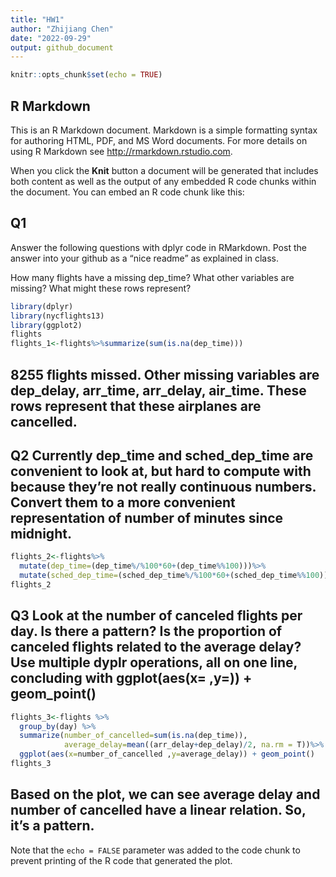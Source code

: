 ```yaml
---
title: "HW1"
author: "Zhijiang Chen"
date: "2022-09-29"
output: github_document
---
```


```r
knitr::opts_chunk$set(echo = TRUE)
```

## R Markdown

This is an R Markdown document. Markdown is a simple formatting syntax for authoring HTML, PDF, and MS Word documents. For more details on using R Markdown see <http://rmarkdown.rstudio.com>.

When you click the **Knit** button a document will be generated that includes both content as well as the output of any embedded R code chunks within the document. You can embed an R code chunk like this:

## Q1
Answer the following questions with dplyr code in RMarkdown. Post the answer into your github as a “nice readme” as explained in class.

How many flights have a missing dep_time? What other variables are missing? What might these rows represent?

```r
library(dplyr)
library(nycflights13)
library(ggplot2)
flights
flights_1<-flights%>%summarize(sum(is.na(dep_time)))
```
## 8255 flights missed. Other missing variables are dep_delay, arr_time, arr_delay, air_time. These rows represent that these airplanes are cancelled. 


## Q2 Currently dep_time and sched_dep_time are convenient to look at, but hard to compute with because they’re not really continuous numbers. Convert them to a more convenient representation of number of minutes since midnight.

```r
flights_2<-flights%>%
  mutate(dep_time=(dep_time%/%100*60+(dep_time%%100)))%>%
  mutate(sched_dep_time=(sched_dep_time%/%100*60+(sched_dep_time%%100)))
flights_2
```

## Q3 Look at the number of canceled flights per day. Is there a pattern? Is the proportion of canceled flights related to the average delay? Use multiple dyplr operations, all on one line, concluding with ggplot(aes(x= ,y=)) + geom_point()
```r
flights_3<-flights %>%
  group_by(day) %>%
  summarize(number_of_cancelled=sum(is.na(dep_time)),
            average_delay=mean((arr_delay+dep_delay)/2, na.rm = T))%>%
  ggplot(aes(x=number_of_cancelled ,y=average_delay)) + geom_point()
flights_3
```
## Based on the plot, we can see average delay and number of cancelled have a linear relation. So, it's a pattern. 
Note that the `echo = FALSE` parameter was added to the code chunk to prevent printing of the R code that generated the plot.

